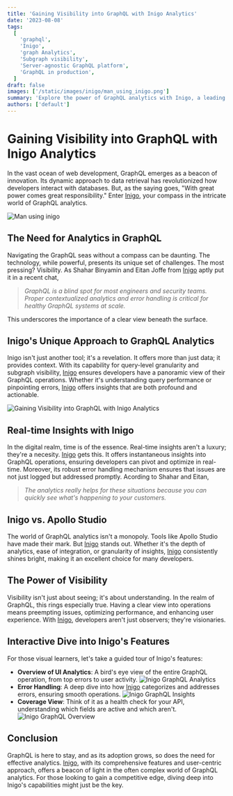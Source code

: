 ```yaml
---
title: 'Gaining Visibility into GraphQL with Inigo Analytics'
date: '2023-08-08'
tags:
  [
    'graphql',
    'Inigo',
    'graph Analytics',
    'Subgraph visibility',
    'Server-agnostic GraphQL platform',
    'GraphQL in production',
  ]
draft: false
images: ['/static/images/inigo/man_using_inigo.png']
summary: 'Explore the power of GraphQL analytics with Inigo, a leading tool providing query-level granularity and real-time insights.'
authors: ['default']
---
```


# Gaining Visibility into GraphQL with Inigo Analytics

In the vast ocean of web development, GraphQL emerges as a beacon of innovation. Its dynamic approach to data retrieval has revolutionized how developers interact with databases. But, as the saying goes, "With great power comes great responsibility." Enter [Inigo](https://Inigo.io), your compass in the intricate world of GraphQL analytics.

![Man using inigo](/static/images/inigo/man_using_inigo.png)

## The Need for Analytics in GraphQL

Navigating the GraphQL seas without a compass can be daunting. The technology, while powerful, presents its unique set of challenges. The most pressing? Visibility. As Shahar Binyamin and Eitan Joffe from [Inigo](https://Inigo.io) aptly put it in a recent chat,

> _GraphQL is a blind spot for most engineers and security teams. Proper contextualized analytics and error handling is critical for healthy GraphQL systems at scale._

This underscores the importance of a clear view beneath the surface.

## Inigo's Unique Approach to GraphQL Analytics

Inigo isn't just another tool; it's a revelation. It offers more than just data; it provides context. With its capability for query-level granularity and subgraph visibility, [Inigo](https://Inigo.io) ensures developers have a panoramic view of their GraphQL operations. Whether it's understanding query performance or pinpointing errors, [Inigo](https://Inigo.io) offers insights that are both profound and actionable.

![Gaining Visibility into GraphQL with Inigo Analytics](/static/images/inigo/Gaining_Visibility_into_GraphQL_with_Inigo_Analytics.png)

## Real-time Insights with Inigo

In the digital realm, time is of the essence. Real-time insights aren't a luxury; they're a necesity. [Inigo](https://Inigo.io) gets this. It offers instantaneous insights into GraphQL operations, ensuring developers can pivot and optimize in real-time. Moreover, its robust error handling mechanism ensures that issues are not just logged but addressed promptly. Acording to Shahar and Eitan,

> _The analytics really helps for these situations because you can quickly see what's happening to your customers._

## Inigo vs. Apollo Studio

The world of GraphQL analytics isn't a monopoly. Tools like Apollo Studio have made their mark. But [Inigo](https://Inigo.io) stands out. Whether it's the depth of analytics, ease of integration, or granularity of insights, [Inigo](https://Inigo.io) consistently shines bright, making it an excellent choice for many developers.

## The Power of Visibility

Visibility isn't just about seeing; it's about understanding. In the realm of GraphQL, this rings especially true. Having a clear view into operations means preempting issues, optimizing performance, and enhancing user experience. With [Inigo](https://Inigo.io), developers aren't just observers; they're visionaries.

## Interactive Dive into Inigo's Features

For those visual learners, let's take a guided tour of Inigo's features:

- **Overview of UI Analytics**: A bird's eye view of the entire GraphQL operation, from top errors to user activity.
  ![Inigo GraphQL Analytics](/static/images/inigo/Inigo_GraphQL_Analytics.png)
- **Error Handling**: A deep dive into how [Inigo](https://Inigo.io) categorizes and addresses errors, ensuring smooth operations.
  ![Inigo GraphQL Insights](/static/images/inigo/Inigo_GraphQL_Insights.png)
- **Coverage View**: Think of it as a health check for your API, understanding which fields are active and which aren't.
  ![Inigo GraphQL Overview](/static/images/inigo/Inigo_GraphQL_Overview.png)

## Conclusion

GraphQL is here to stay, and as its adoption grows, so does the need for effective analytics. [Inigo](https://Inigo.io), with its comprehensive features and user-centric approach, offers a beacon of light in the often complex world of GraphQL analytics. For those looking to gain a competitive edge, diving deep into Inigo's capabilities might just be the key.

<BlogNewsletterForm title="Get twice as much done with a fifth of the code." />
